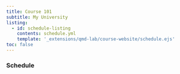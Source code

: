 ```yaml
---
title: Course 101
subtitle: My University
listing:
  - id: schedule-listing
    contents: schedule.yml
    template: '_extensions/qmd-lab/course-website/schedule.ejs'
toc: false
---
```




### Schedule

:::{#schedule-listing}
:::
